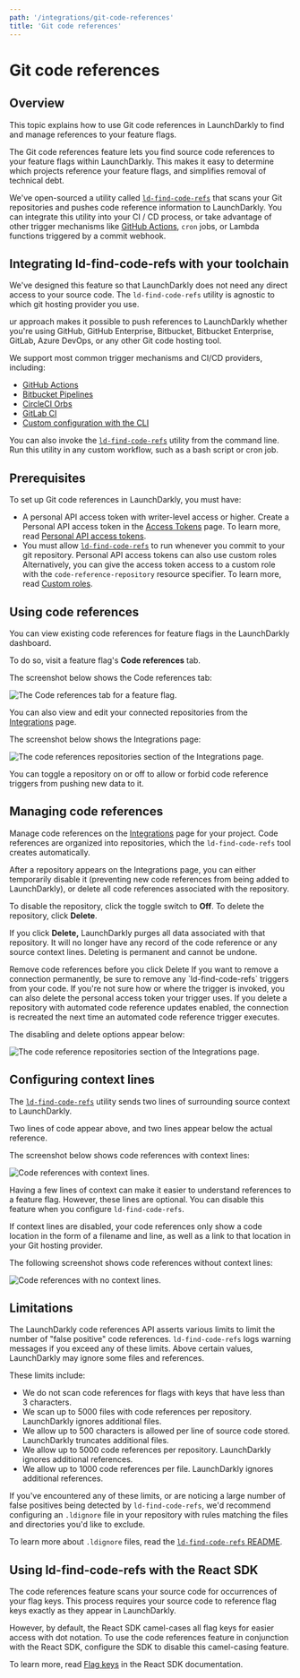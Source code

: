 ```yaml
---
path: '/integrations/git-code-references'
title: 'Git code references'
---
```


# Git code references

<Metadata timeToRead={props.timeToRead} lastModifiedDateFormatted={props.lastModifiedDateFormatted} />

## Overview

This topic explains how to use Git code references in LaunchDarkly to find and manage references to your feature flags.

The Git code references feature lets you find source code references to your feature flags within LaunchDarkly. This makes it easy to determine which projects reference your feature flags, and simplifies removal of technical debt.

We've open-sourced a utility called [`ld-find-code-refs`](https://github.com/launchdarkly/ld-find-code-refs/) that scans your Git repositories and pushes code reference information to LaunchDarkly. You can integrate this utility into your CI / CD process, or take advantage of other trigger mechanisms like [GitHub Actions](./github-actions), `cron` jobs, or Lambda functions triggered by a commit webhook.

## Integrating ld-find-code-refs with your toolchain

We've designed this feature so that LaunchDarkly does not need any direct access to your source code. The `ld-find-code-refs` utility is agnostic to which git hosting provider you use.

ur approach makes it possible to push references to LaunchDarkly whether you're using GitHub, GitHub Enterprise, Bitbucket, Bitbucket Enterprise, GitLab, Azure DevOps, or any other Git code hosting tool.

We support most common trigger mechanisms and CI/CD providers, including:

- [GitHub Actions](./github-actions)
- [Bitbucket Pipelines](./bitbucket-pipelines)
- [CircleCI Orbs](./circleci-orbs)
- [GitLab CI](./gitlab-ci)
- [Custom configuration with the CLI](./custom-configuration-via-cli)

You can also invoke the [`ld-find-code-refs`](https://github.com/launchdarkly/ld-find-code-refs/) utility from the command line. Run this utility in any custom workflow, such as a bash script or cron job.

## Prerequisites

To set up Git code references in LaunchDarkly, you must have:

- A personal API access token with writer-level access or higher. Create a Personal API access token in the [Access Tokens](https://app.launchdarkly.com/settings/tokens) page. To learn more, read [Personal API access tokens](./api-access-tokens).
- You must allow [`ld-find-code-refs`](https://github.com/launchdarkly/ld-find-code-refs/) to run whenever you commit to your git repository.
  <Callout intent="info">
    <CalloutTitle>Personal API access tokens can also use custom roles</CalloutTitle>
    <CalloutDescription>
      Alternatively, you can give the access token access to a custom role with the `code-reference-repository` resource
      specifier. To learn more, read [Custom roles](./custom-roles).
    </CalloutDescription>
  </Callout>

## Using code references

You can view existing code references for feature flags in the LaunchDarkly dashboard.

To do so, visit a feature flag's **Code references** tab.

The screenshot below shows the Code references tab:

![The Code references tab for a feature flag.](../images/flag-code-references.png)

You can also view and edit your connected repositories from the [Integrations](https://app.launchdarkly.com/integrations) page.

The screenshot below shows the Integrations page:

![The code references repositories section of the Integrations page.](../images/integrations-code-references.png)

You can toggle a repository on or off to allow or forbid code reference triggers from pushing new data to it.

## Managing code references

Manage code references on the [Integrations](https://app.launchdarkly.com/integrations) page for your project. Code references are organized into repositories, which the `ld-find-code-refs` tool creates automatically.

After a repository appears on the Integrations page, you can either temporarily disable it (preventing new code references from being added to LaunchDarkly), or delete all code references associated with the repository.

To disable the repository, click the toggle switch to **Off**.
To delete the repository, click **Delete**.

If you click **Delete,** LaunchDarkly purges all data associated with that repository. It will no longer have any record of the code reference or any source context lines. Deleting is permanent and cannot be undone.

<Callout intent="alert">
  <CalloutTitle>Remove code references before you click Delete</CalloutTitle>
  <CalloutDescription>
    If you want to remove a connection permanently, be sure to remove any `ld-find-code-refs` triggers from your code.
    If you're not sure how or where the trigger is invoked, you can also delete the personal access token your trigger
    uses. If you delete a repository with automated code reference updates enabled, the connection is recreated the next
    time an automated code reference trigger executes.
  </CalloutDescription>
</Callout>

The disabling and delete options appear below:

![The code reference repositories section of the Integrations page.](../images/integrations-code-references.png)

## Configuring context lines

The [`ld-find-code-refs`](https://github.com/launchdarkly/ld-find-code-refs/) utility sends two lines of surrounding source context to LaunchDarkly.

Two lines of code appear above, and two lines appear below the actual reference.

The screenshot below shows code references with context lines:

![Code references with context lines.](../images/../images/flag-code-references.png)

Having a few lines of context can make it easier to understand references to a feature flag. However, these lines are optional. You can disable this feature when you configure `ld-find-code-refs`.

If context lines are disabled, your code references only show a code location in the form of a filename and line, as well as a link to that location in your Git hosting provider.

The following screenshot shows code references without context lines:

![Code references with no context lines.](../images/flag-code-references-no-highlighting.png)

## Limitations

The LaunchDarkly code references API asserts various limits to limit the number of "false positive" code references. `ld-find-code-refs` logs warning messages if you exceed any of these limits. Above certain values, LaunchDarkly may ignore some files and references.

These limits include:

- We do not scan code references for flags with keys that have less than 3 characters.
- We scan up to 5000 files with code references per repository. LaunchDarkly ignores additional files.
- We allow up to 500 characters is allowed per line of source code stored. LaunchDarkly truncates additional files.
- We allow up to 5000 code references per repository. LaunchDarkly ignores additional references.
- We allow up to 1000 code references per file. LaunchDarkly ignores additional references.

If you've encountered any of these limits, or are noticing a large number of false positives being detected by `ld-find-code-refs`, we'd recommend configuring an `.ldignore` file in your repository with rules matching the files and directories you'd like to exclude.

To learn more about `.ldignore` files, read the [`ld-find-code-refs` README](https://github.com/launchdarkly/ld-find-code-refs#ignoring-files-and-directories).

## Using ld-find-code-refs with the React SDK

The code references feature scans your source code for occurrences of your flag keys. This process requires your source code to reference flag keys exactly as they appear in LaunchDarkly.

However, by default, the React SDK camel-cases all flag keys for easier access with dot notation. To use the code references feature in conjunction with the React SDK, configure the SDK to disable this camel-casing feature.

To learn more, read [Flag keys](./react-sdk-reference#flag-keys) in the React SDK documentation.

